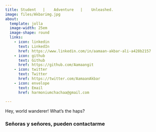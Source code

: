 ```yaml
---
title: Student   |    Adventure   |    Unleashed. 
image: files/Akbarimg.jpg
about:
  template: jolla
  image-width: 25em
  image-shape: round
  links:
    - icon: linkedin
      text: LinkedIn
      href: https://www.linkedin.com/in/aamaan-akbar-ali-a428b2157 
    - icon: github
      text: Github
      href: https://github.com/Aamaangit
    - icon: twitter
      text: Twitter
      href: https://twitter.com/AamaanAkbar
    - icon: envelope
      text: Email
      href: harmoniumchachaa@gmail.com  
        
---
```

Hey, world wanderer! What's the haps?  
   
  
### Señoras y señores, pueden contactarme 



